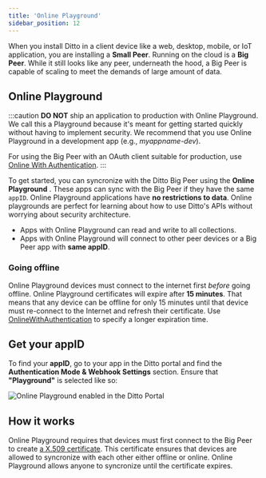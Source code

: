 ```yaml
---
title: 'Online Playground'
sidebar_position: 12
---
```




<div style={{display: 'flex'}}>
<Lottie path="/animations/intro/data.json" style={{maxWidth:'400px'}} />

  When you install Ditto in a client device like a web, desktop, mobile,
  or IoT application, you are installing a __Small Peer__. Running on the cloud is
  a __Big Peer__. While it still looks like any peer, underneath the hood, a Big
  Peer is capable of scaling to meet the demands of large amount of data. 
  
</div>

## Online Playground

:::caution
__DO NOT__ ship an application to production with Online Playground. We call
this a Playground because it's meant for getting started quickly without having to implement
security. We recommend that you use Online Playground in a development app (e.g., *myappname-dev*).

For using the Big Peer with an OAuth client suitable for production, use 
[Online With Authentication](../security/online-with-authentication).
:::

To get started, you can syncronize with the Ditto Big Peer using
the **Online Playground** . These apps can sync with the Big Peer if
they have the same `appID`.  Online Playground applications have __no
restrictions to data__. Online playgrounds are perfect for learning
about how to use Ditto's APIs without worrying about security architecture.

* Apps with Online Playground can read and write to all collections.
* Apps with Online Playground will connect to other peer devices or a Big Peer app with __same appID__.

### Going offline

Online Playground devices must connect to the internet first
*before* going offline.  Online Playground certificates will expire after **15 minutes**.
That means that any device can be offline for only 15 minutes until that device
must re-connect to the Internet and refresh their certificate. Use
[OnlineWithAuthentication](../guides/authentication/intro) to specify a longer
expiration time. 

<SnippetGroup name="online-playground" />


## Get your appID

To find your **appID**, go to your app in the Ditto portal and find the __Authentication Mode & Webhook Settings__ section. Ensure that __"Playground"__ is selected like so:

![Online Playground enabled in the Ditto Portal](./portal-playground-setting.png)


## How it works

Online Playground requires that devices must first connect to the Big Peer
to create [a X.509 certificate](../how-it-works/certificate-security). This
certificate ensures that devices are allowed to syncronize with each other
either offline or online. Online Playground allows anyone to syncronize until
the certificate expires.
